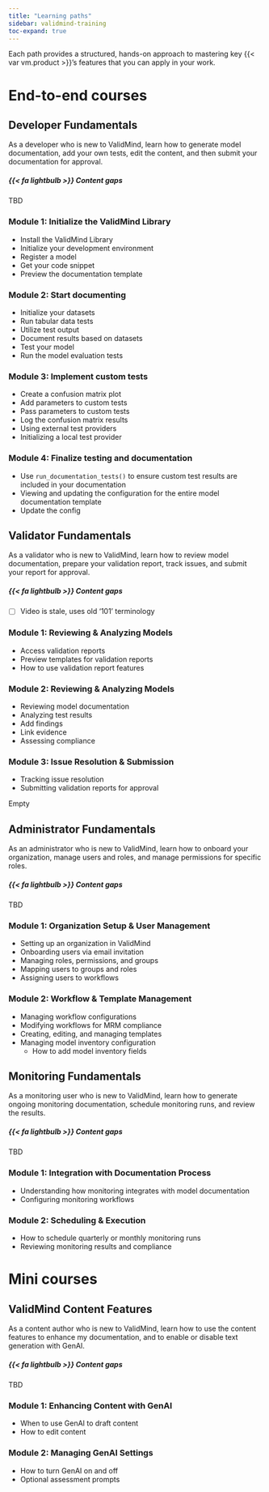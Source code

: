```yaml
---
title: "Learning paths"
sidebar: validmind-training
toc-expand: true
---
```


Each path provides a structured, hands-on approach to mastering key {{< var vm.product >}}’s features that you can apply in your work.

<!-- {{< var vm.product >}} offers role-based learning paths designed to help professionals quickly build the skills they need.  -->

<!-- 
Course descriptions
Table with 
 -->

# End-to-end courses

## Developer Fundamentals

As a developer who is new to ValidMind, learn how to generate model documentation, add your own tests, edit the content, and then submit your documentation for approval.

::: {.attn}
##### {{< fa lightbulb >}} Content gaps
TBD
:::

:::: {.flex .flex-wrap .justify-around}

::: {.w-50-ns}
### Module 1: Initialize the ValidMind Library

- Install the ValidMind Library
- Initialize your development environment
- Register a model <!-- TO DO Missing as a heading/section from intro notebook? -->
- Get your code snippet
- Preview the documentation template
:::

::: {.w-50-ns}
### Module 2: Start documenting <!-- & testing -->

- Initialize your datasets
- Run tabular data tests
- Utilize test output
- Document results based on datasets
- Test your model
<!-- - Initialize model evaluation objects and assigning predictions  -->
- Run the model evaluation tests
:::

::::

:::: {.flex .flex-wrap .justify-around}

::: {.w-50-ns}
### Module 3: Implement custom tests

- Create a confusion matrix plot
- Add parameters to custom tests
- Pass parameters to custom tests 
- Log the confusion matrix results
- Using external test providers
- Initializing a local test provider
:::

::: {.w-50-ns}
### Module 4: Finalize testing and documentation

- Use `run_documentation_tests()` to ensure custom test results are included in your documentation
- Viewing and updating the configuration for the entire model documentation template
- Update the config
:::

::::

## Validator Fundamentals

As a validator who is new to ValidMind, learn how to review model documentation, prepare your validation report, track issues, and submit your report for approval.

::: {.attn}
##### {{< fa lightbulb >}} Content gaps

- [ ] Video is stale, uses old '101' terminology
:::

:::: {.flex .flex-wrap .justify-around}

::: {.w-50-ns}
### Module 1: Reviewing & Analyzing Models 

- Access validation reports
- Preview templates for validation reports
- How to use validation report features
:::

::: {.w-50-ns}
### Module 2: Reviewing & Analyzing Models 

- Reviewing model documentation
- Analyzing test results
- Add findings
- Link evidence
- Assessing compliance
:::

::::

:::: {.flex .flex-wrap .justify-around}

::: {.w-50-ns}
### Module 3: Issue Resolution & Submission

- Tracking issue resolution
- Submitting validation reports for approval
:::

::: {.w-50-ns}
[Empty]{.hidden}
:::

::::

## Administrator Fundamentals

As an administrator who is new to ValidMind, learn how to onboard your organization, manage users and roles, and manage permissions for specific roles.

::: {.attn}
##### {{< fa lightbulb >}} Content gaps
TBD
:::

:::: {.flex .flex-wrap .justify-around}

::: {.w-50-ns}
### Module 1: Organization Setup & User Management

- Setting up an organization in ValidMind
- Onboarding users via email invitation
- Managing roles, permissions, and groups
- Mapping users to groups and roles
- Assigning users to workflows
:::

::: {.w-50-ns}
### Module 2: Workflow & Template Management

- Managing workflow configurations
- Modifying workflows for MRM compliance
- Creating, editing, and managing templates
- Managing model inventory configuration
  - How to add model inventory fields
:::

::::

## Monitoring Fundamentals

As a monitoring user who is new to ValidMind, learn how to generate ongoing monitoring documentation, schedule monitoring runs, and review the results.

::: {.attn}
##### {{< fa lightbulb >}} Content gaps
TBD
:::

:::: {.flex .flex-wrap .justify-around}

::: {.w-50-ns}
### Module 1: Integration with Documentation Process

- Understanding how monitoring integrates with model documentation
- Configuring monitoring workflows
:::

::: {.w-50-ns}
### Module 2: Scheduling & Execution

- How to schedule quarterly or monthly monitoring runs
- Reviewing monitoring results and compliance
:::

::::

# Mini courses

## ValidMind Content Features

As a content author who is new to ValidMind, learn how to use the content features to enhance my documentation, and to enable or disable text generation with GenAI.

::: {.attn}
##### {{< fa lightbulb >}} Content gaps
TBD
:::

:::: {.flex .flex-wrap .justify-around}

::: {.w-50-ns}
### Module 1: Enhancing Content with GenAI

- When to use GenAI to draft content
- How to edit content
::: 

::: {.w-50-ns}
### Module 2: Managing GenAI Settings

- How to turn GenAI on and off
- Optional assessment prompts
:::

::::


